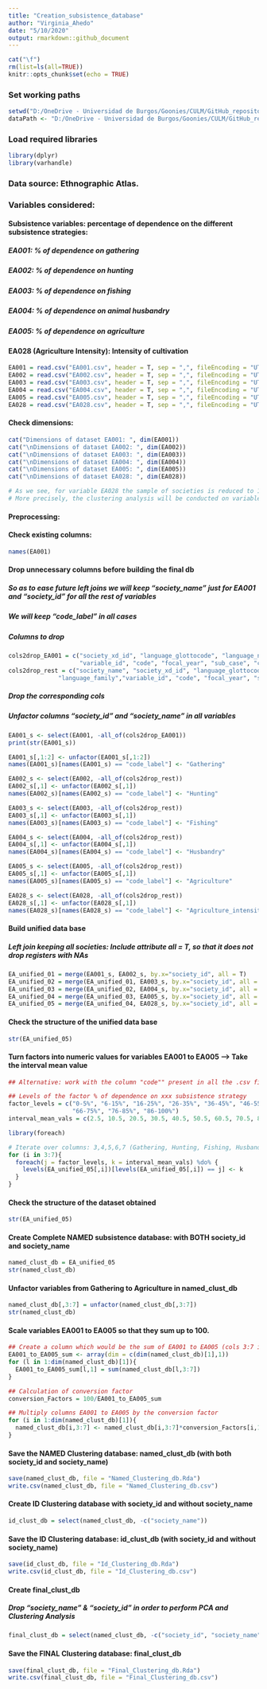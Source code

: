 ```yaml
---
title: "Creation_subsistence_database"
author: "Virginia_Ahedo"
date: "5/10/2020"
output: rmarkdown::github_document
---
```


```r
cat("\f")
rm(list=ls(all=TRUE))
knitr::opts_chunk$set(echo = TRUE)
```

### Set working paths
```r
setwd("D:/OneDrive - Universidad de Burgos/Goonies/CULM/GitHub_repository/Lets-go-Fishing")
dataPath <- "D:/OneDrive - Universidad de Burgos/Goonies/CULM/GitHub_repository/Lets-go-Fishing"
```

### Load required libraries
```r
library(dplyr)
library(varhandle)
```


### Data source: Ethnographic Atlas.
### Variables considered: 
#### Subsistence variables: percentage of dependence on the different subsistence strategies: 
##### EA001: % of dependence on gathering
##### EA002: % of dependence on hunting
##### EA003: % of dependence on fishing
##### EA004: % of dependence on animal husbandry
##### EA005: % of dependence on agriculture
#### EA028 (Agriculture Intensity): Intensity of cultivation
```r
EA001 = read.csv("EA001.csv", header = T, sep = ",", fileEncoding = "UTF-8")
EA002 = read.csv("EA002.csv", header = T, sep = ",", fileEncoding = "UTF-8")
EA003 = read.csv("EA003.csv", header = T, sep = ",", fileEncoding = "UTF-8")
EA004 = read.csv("EA004.csv", header = T, sep = ",", fileEncoding = "UTF-8")
EA005 = read.csv("EA005.csv", header = T, sep = ",", fileEncoding = "UTF-8")
EA028 = read.csv("EA028.csv", header = T, sep = ",", fileEncoding = "UTF-8")
```

#### Check dimensions:
```r
cat("Dimensions of dataset EA001: ", dim(EA001))
cat("\nDimensions of dataset EA002: ", dim(EA002))
cat("\nDimensions of dataset EA003: ", dim(EA003))
cat("\nDimensions of dataset EA004: ", dim(EA004))
cat("\nDimensions of dataset EA005: ", dim(EA005))
cat("\nDimensions of dataset EA028: ", dim(EA028))
```

```r
# As we see, for variable EA028 the sample of societies is reduced to 1188. After carefully thinking about this fact, we have decided to maintain the sample size of 1290 societies, which implies not dropping those societies which have NAs for EA028. Therefore, we will perform a left join including the attribute all = T, so that it does not drop registers with NAs. 
# More precisely, the clustering analysis will be conducted on variables EA001 to EA005, being EA028 only used as a supplementary variable for PCA analysis. Note that EA028 is an ordinal variable (ordered categorical).
```

#### Preprocessing:
#### Check existing columns:
```r
names(EA001)
```
#### Drop unnecessary columns before building the final db
##### So as to ease future left joins we will keep "society_name" just for EA001 and "society_id" for all the rest of variables
##### We will keep "code_label" in all cases
##### Columns to drop 
```r
cols2drop_EA001 = c("society_xd_id", "language_glottocode", "language_name","language_family",
                    "variable_id", "code", "focal_year", "sub_case", "comment")
cols2drop_rest = c("society_name", "society_xd_id", "language_glottocode", "language_name",
              "language_family","variable_id", "code", "focal_year", "sub_case", "comment")

```
##### Drop the corresponding cols
##### Unfactor columns "society_id" and "society_name" in all variables
```r
EA001_s <- select(EA001, -all_of(cols2drop_EA001))
print(str(EA001_s))

EA001_s[,1:2] <- unfactor(EA001_s[,1:2])
names(EA001_s)[names(EA001_s) == "code_label"] <- "Gathering"

EA002_s <- select(EA002, -all_of(cols2drop_rest))
EA002_s[,1] <- unfactor(EA002_s[,1])
names(EA002_s)[names(EA002_s) == "code_label"] <- "Hunting"

EA003_s <- select(EA003, -all_of(cols2drop_rest))
EA003_s[,1] <- unfactor(EA003_s[,1])
names(EA003_s)[names(EA003_s) == "code_label"] <- "Fishing"

EA004_s <- select(EA004, -all_of(cols2drop_rest))
EA004_s[,1] <- unfactor(EA004_s[,1])
names(EA004_s)[names(EA004_s) == "code_label"] <- "Husbandry"

EA005_s <- select(EA005, -all_of(cols2drop_rest))
EA005_s[,1] <- unfactor(EA005_s[,1])
names(EA005_s)[names(EA005_s) == "code_label"] <- "Agriculture"

EA028_s <- select(EA028, -all_of(cols2drop_rest))
EA028_s[,1] <- unfactor(EA028_s[,1])
names(EA028_s)[names(EA028_s) == "code_label"] <- "Agriculture_intensity"
```

#### Build unified data base
##### Left join keeping all societies: Include attribute all = T, so that it does not drop registers with NAs
```r
EA_unified_01 = merge(EA001_s, EA002_s, by.x="society_id", all = T)
EA_unified_02 = merge(EA_unified_01, EA003_s, by.x="society_id", all = T)
EA_unified_03 = merge(EA_unified_02, EA004_s, by.x="society_id", all = T)
EA_unified_04 = merge(EA_unified_03, EA005_s, by.x="society_id", all = T)
EA_unified_05 = merge(EA_unified_04, EA028_s, by.x="society_id", all = T)
```
#### Check the structure of the unified data base
```r
str(EA_unified_05)
```

#### Turn factors into numeric values for variables EA001 to EA005 --> Take the interval mean value
```r
## Alternative: work with the column "code"" present in all the .csv files (less interpretable)

## Levels of the factor % of dependence on xxx subsistence strategy
factor_levels = c("0-5%", "6-15%", "16-25%", "26-35%", "36-45%", "46-55%", "56-65%",
                  "66-75%", "76-85%", "86-100%")
interval_mean_vals = c(2.5, 10.5, 20.5, 30.5, 40.5, 50.5, 60.5, 70.5, 80.5, 93)

library(foreach)

# Iterate over columns: 3,4,5,6,7 (Gathering, Hunting, Fishing, Husbandry, Agriculture)
for (i in 3:7){
  foreach(j = factor_levels, k = interval_mean_vals) %do% {
    levels(EA_unified_05[,i])[levels(EA_unified_05[,i]) == j] <- k
  }
}


```

#### Check the structure of the dataset obtained
```r
str(EA_unified_05)
```

#### Create Complete NAMED subsistence database: with BOTH society_id and society_name
```r
named_clust_db = EA_unified_05
str(named_clust_db)
```

#### Unfactor variables from Gathering to Agriculture in named_clust_db
```r
named_clust_db[,3:7] = unfactor(named_clust_db[,3:7])
str(named_clust_db)
```

#### Scale variables EA001 to EA005 so that they sum up to 100.
```r
## Create a column which would be the sum of EA001 to EA005 (cols 3:7 in named_clust_db)
EA001_to_EA005_sum <- array(dim = c(dim(named_clust_db)[1],1))
for (l in 1:dim(named_clust_db)[1]){
  EA001_to_EA005_sum[l,1] = sum(named_clust_db[l,3:7])
}

## Calculation of conversion factor
conversion_Factors = 100/EA001_to_EA005_sum

## Multiply columns EA001 to EA005 by the conversion factor
for (i in 1:dim(named_clust_db)[1]){
  named_clust_db[i,3:7] <- named_clust_db[i,3:7]*conversion_Factors[i,1]
}
```

#### Save the NAMED Clustering database: named_clust_db (with both society_id and society_name)
```r
save(named_clust_db, file = "Named_Clustering_db.Rda")
write.csv(named_clust_db, file = "Named_Clustering_db.csv")
```

#### Create ID Clustering database with society_id and without society_name
```r
id_clust_db = select(named_clust_db, -c("society_name"))
```

#### Save the ID Clustering database: id_clust_db (with society_id and without society_name)
```r
save(id_clust_db, file = "Id_Clustering_db.Rda")
write.csv(id_clust_db, file = "Id_Clustering_db.csv")
```

#### Create final_clust_db
##### Drop "society_name" & "society_id" in order to perform PCA and Clustering Analysis
```r
final_clust_db = select(named_clust_db, -c("society_id", "society_name"))
```

#### Save the FINAL Clustering database: final_clust_db
```r
save(final_clust_db, file = "Final_Clustering_db.Rda")
write.csv(final_clust_db, file = "Final_Clustering_db.csv")
```






